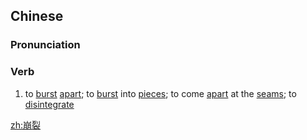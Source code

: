 ==Chinese==
{{zh-forms}}

===Pronunciation===
{{zh-pron
|m=bēngliè
|c=bang1 lit6
|h=pfs=pên-lie̍t
|mn=pheng-lia̍t
|cat=v
}}

===Verb===
{{zh-verb}}

# to [[burst]] [[apart]]; to [[burst]] into [[pieces]]; to come [[apart]] at the [[seams]]; to [[disintegrate]]

[[zh:崩裂]]